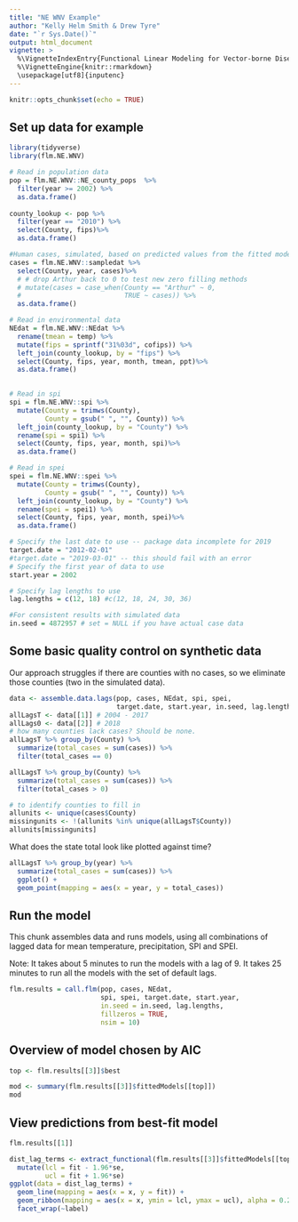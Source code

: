 ```yaml
---
title: "NE WNV Example"
author: "Kelly Helm Smith & Drew Tyre"
date: "`r Sys.Date()`"
output: html_document
vignette: >
  %\VignetteIndexEntry{Functional Linear Modeling for Vector-borne Disease}
  %\VignetteEngine{knitr::rmarkdown}
  \usepackage[utf8]{inputenc}
---
```


```r
knitr::opts_chunk$set(echo = TRUE)
```

## Set up data for example
```r
library(tidyverse)
library(flm.NE.WNV) 

# Read in population data
pop = flm.NE.WNV::NE_county_pops  %>% 
  filter(year >= 2002) %>% 
  as.data.frame()
 
county_lookup <- pop %>% 
  filter(year == "2010") %>% 
  select(County, fips)%>% 
  as.data.frame()

#Human cases, simulated, based on predicted values from the fitted model. 
cases = flm.NE.WNV::sampledat %>% 
  select(County, year, cases)%>% 
  # # drop Arthur back to 0 to test new zero filling methods
  # mutate(cases = case_when(County == "Arthur" ~ 0,
  #                          TRUE ~ cases)) %>% 
  as.data.frame()

# Read in environmental data
NEdat = flm.NE.WNV::NEdat %>% 
  rename(tmean = temp) %>% 
  mutate(fips = sprintf("31%03d", cofips)) %>% 
  left_join(county_lookup, by = "fips") %>% 
  select(County, fips, year, month, tmean, ppt)%>% 
  as.data.frame()
  

# Read in spi
spi = flm.NE.WNV::spi %>% 
  mutate(County = trimws(County),
         County = gsub(" ", "", County)) %>% 
  left_join(county_lookup, by = "County") %>% 
  rename(spi = spi1) %>% 
  select(County, fips, year, month, spi)%>% 
  as.data.frame()

# Read in spei
spei = flm.NE.WNV::spei %>% 
  mutate(County = trimws(County),
         County = gsub(" ", "", County)) %>% 
  left_join(county_lookup, by = "County") %>% 
  rename(spei = spei1) %>% 
  select(County, fips, year, month, spei)%>% 
  as.data.frame()

# Specify the last date to use -- package data incomplete for 2019
target.date = "2012-02-01" 
#target.date = "2019-03-01" -- this should fail with an error
# Specify the first year of data to use
start.year = 2002

# Specify lag lengths to use
lag.lengths = c(12, 18) #c(12, 18, 24, 30, 36)

#For consistent results with simulated data
in.seed = 4872957 # set = NULL if you have actual case data

```
## Some basic quality control on synthetic data

Our approach struggles if there are counties with no cases, so we eliminate those counties (two in the simulated data).

```r
data <- assemble.data.lags(pop, cases, NEdat, spi, spei, 
                           target.date, start.year, in.seed, lag.lengths)
allLagsT <- data[[1]] # 2004 - 2017
allLags0 <- data[[2]] # 2018
# how many counties lack cases? Should be none.
allLagsT %>% group_by(County) %>% 
  summarize(total_cases = sum(cases)) %>% 
  filter(total_cases == 0)

allLagsT %>% group_by(County) %>% 
  summarize(total_cases = sum(cases)) %>% 
  filter(total_cases > 0)

# to identify counties to fill in
allunits <- unique(cases$County)
missingunits <- !(allunits %in% unique(allLagsT$County))
allunits[missingunits]
```

What does the state total look like plotted against time?

```r
allLagsT %>% group_by(year) %>% 
  summarize(total_cases = sum(cases)) %>% 
  ggplot() + 
  geom_point(mapping = aes(x = year, y = total_cases))
```

## Run the model

This chunk assembles data and runs models, using all combinations of lagged data for mean temperature, precipitation, SPI and SPEI.

Note: It takes about 5 minutes to run the models with a lag of 9. It takes 25 minutes to run all the models with the set of default lags.


```r

flm.results = call.flm(pop, cases, NEdat, 
                       spi, spei, target.date, start.year, 
                       in.seed = in.seed, lag.lengths,
                       fillzeros = TRUE,
                       nsim = 10)

```

## Overview of model chosen by AIC 
```r
top <- flm.results[[3]]$best

mod <- summary(flm.results[[3]]$fittedModels[[top]])
mod

```
## View predictions from best-fit model
```r
flm.results[[1]]
```

```r
dist_lag_terms <- extract_functional(flm.results[[3]]$fittedModels[[top]]) %>% 
  mutate(lcl = fit - 1.96*se,
         ucl = fit + 1.96*se)
ggplot(data = dist_lag_terms) + 
  geom_line(mapping = aes(x = x, y = fit)) +
  geom_ribbon(mapping = aes(x = x, ymin = lcl, ymax = ucl), alpha = 0.2)+
  facet_wrap(~label)
```


